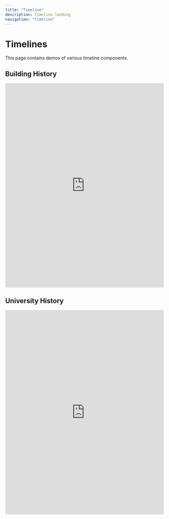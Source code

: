 ```yaml
---
title: "Timeline"
description: Timeline landing
navigation: "timeline"
---
```


# Timelines

This page contains demos of various timeline components.

## Building History

<iframe 
   src="https://cdn.knightlab.com/libs/timeline3/latest/embed/index.html?source=v2%3A2PACX-1vQ3CoPoUwPbe_gqyDJFyTc1s73eI9_00k8X-OolF_WeCNFNMPVGM6D3DwuE0qm7qNc8gQ8w76dDrsKP&font=Default&lang=en&initial_zoom=2&width=100%25&height=650"
   width="100%"
   height="650" 
   frameborder="0">
</iframe>

## University History

<iframe 
   src="https://cdn.knightlab.com/libs/timeline3/latest/embed/index.html?source=v2%3A2PACX-1vRK6ad42nZZUpoVDPQNkx2pFDitllKGCIhbg4OpW_-GPf3QC3UX9sx80w0qqZmIfssrQfV6aN1P-pcr&font=Default&lang=en&initial_zoom=2&width=100%25&height=650"
   width="100%"
   height="650" 
   frameborder="0">
</iframe>